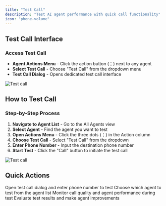 ```yaml
---
title: "Test Call"
description: "Test AI agent performance with quick call functionality"
icon: "phone-volume"
---
```


## Test Call Interface

### Access Test Call
- **Agent Actions Menu** - Click the action button (⋮) next to any agent
- **Select Test Call** - Choose "Test Call" from the dropdown menu
- **Test Call Dialog** - Opens dedicated test call interface

![Test call](/images/ai/AI-agent/test-call/image1.png)

## How to Test Call

### Step-by-Step Process
1. **Navigate to Agent List** - Go to the All Agents view
2. **Select Agent** - Find the agent you want to test
3. **Open Actions Menu** - Click the three dots (⋮) in the Action column
4. **Choose Test Call** - Select "Test Call" from the dropdown
5. **Enter Phone Number** - Input the destination phone number
6. **Start Test** - Click the "Call" button to initiate the test call


![Test call](/images/ai/AI-agent/test-call/image2.png)

## Quick Actions

<CardGroup cols={2}>
  <Card title="Start Test Call" icon="phone">
    Open test call dialog and enter phone number to test
  </Card>
  <Card title="Agent Selection" icon="robot">
    Choose which agent to test from the agent list
  </Card>
  <Card title="Call Monitoring" icon="eye">
    Monitor call quality and agent performance during test
  </Card>
  <Card title="Performance Review" icon="chart-line">
    Evaluate test results and make agent improvements
  </Card>
</CardGroup> 
